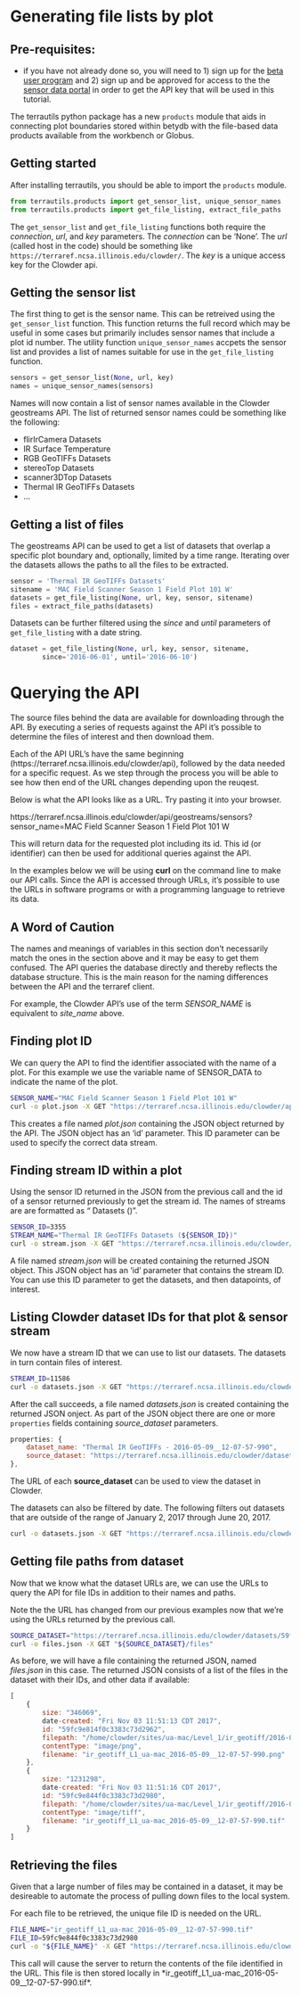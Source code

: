 # Generating file lists by plot

## Pre-requisites: 

* if you have not already done so, you will need to 1) sign up for the [beta user program](terraref.org/beta) and 2) 
sign up and be approved for access to the the [sensor data portal](terraref.ncsa.illinois.edu/clowder) in order to get 
the API key that will be used in this tutorial. 

The terrautils python package has a new `products` module that aids in connecting
plot boundaries stored within betydb with the file-based data products available
from the workbench or Globus.

## Getting started

After installing terrautils, you should be able to import the `products` module.
```python
from terrautils.products import get_sensor_list, unique_sensor_names
from terrautils.products import get_file_listing, extract_file_paths
```

The `get_sensor_list` and `get_file_listing` functions both require the *connection*,
*url*, and *key* parameters. The *connection* can be 'None'. The *url* (called host in the
code) should be something like `https://terraref.ncsa.illinois.edu/clowder/`.
The *key* is a unique access key for the Clowder api.

## Getting the sensor list

The first thing to get is the sensor name. This can be retreived using the
`get_sensor_list` function. This function returns the full record which may
be useful in some cases but primarily includes sensor names that include
a plot id number. The utility function `unique_sensor_names` accpets the 
sensor list and provides a list of names suitable for use in the 
`get_file_listing` function.

```python
sensors = get_sensor_list(None, url, key)
names = unique_sensor_names(sensors)
```

Names will now contain a list of sensor names available in the Clowder
geostreams API. The list of returned sensor names could be something like the 
following:

* flirIrCamera Datasets
* IR Surface Temperature
* RGB GeoTIFFs Datasets
* stereoTop Datasets
* scanner3DTop Datasets
* Thermal IR GeoTIFFs Datasets
* ...

## Getting a list of files

The geostreams API can be used to get a list of datasets that overlap a
specific plot boundary and, optionally, limited by a time range. Iterating 
over the datasets allows the paths to all the files to be extracted.

```python
sensor = 'Thermal IR GeoTIFFs Datasets'
sitename = 'MAC Field Scanner Season 1 Field Plot 101 W'
datasets = get_file_listing(None, url, key, sensor, sitename)
files = extract_file_paths(datasets)
```

Datasets can be further filtered using the *since* and *until* parameters
of `get_file_listing` with a date string.

```python
dataset = get_file_listing(None, url, key, sensor, sitename, 
        since='2016-06-01', until='2016-06-10')
```


# Querying the API

The source files behind the data are available for downloading through the API. By executing a series
of requests against the API it's possible to determine the files of interest and then download them.

Each of the API URL's have the same beginning (https://terraref.ncsa.illinois.edu/clowder/api), 
followed by the data needed for a specific request. As we step through the process you will be able
to see how then end of the URL changes depending upon the reuqest.

Below is what the API looks like as a URL. Try pasting it into your browser.

https://terraref.ncsa.illinois.edu/clowder/api/geostreams/sensors?sensor_name=MAC Field Scanner Season 1 Field Plot 101 W

This will return data for the requested plot including its id. This id (or identifier) can then be used for 
additional queries against the API.

In the examples below we will be using **curl** on the command line to make our API calls. Since the
API is accessed through URLs, it's possible to use the URLs in software programs or with a programming language
to retrieve its data. 

## A Word of Caution

The names and meanings of variables in this section don't necessarily match the ones in the section 
above and it may be easy to get them confused. The API queries the database directly and thereby reflects 
the database structure. This is the main reason for the naming differences between the API and the terraref
client.

For example, the Clowder API's use of the term *SENSOR_NAME* is equivalent to *site_name* above.

## Finding plot ID

We can query the API to find the identifier associated with the name of a plot. For this example
we use the variable name of SENSOR_DATA to indicate the name of the plot.

``` sh
SENSOR_NAME="MAC Field Scanner Season 1 Field Plot 101 W"
curl -o plot.json -X GET "https://terraref.ncsa.illinois.edu/clowder/api/geostreams/sensors?sensor_name=${SENSOR_NAME}"
```

This creates a file named *plot.json* containing the JSON object returned by the API. The JSON object has an 
'id' parameter. This ID parameter can be used to specify the correct data stream.

## Finding stream ID within a plot

Using the sensor ID returned in the JSON from the previous call and the id of a sensor returned previously to get
the stream id. The names of streams are are formatted as "<Sensor Group> Datasets (<Sensor ID>)".

``` sh
SENSOR_ID=3355
STREAM_NAME="Thermal IR GeoTIFFs Datasets (${SENSOR_ID})"
curl -o stream.json -X GET "https://terraref.ncsa.illinois.edu/clowder/api/geostreams/streams?stream_name=${STREAM_NAME}"
```

A file named *stream.json* will be created containing the returned JSON object. This JSON object has an 'id' parameter that
contains the stream ID. You can use this ID parameter to get the datasets, and then datapoints, of interest.

## Listing Clowder dataset IDs for that plot & sensor stream

We now have a stream ID that we can use to list our datasets. The datasets in turn contain files of interest.

``` sh
STREAM_ID=11586
curl -o datasets.json -X GET "https://terraref.ncsa.illinois.edu/clowder/api/geostreams/datapoints?stream_id=${STREAM_ID}"
```

After the call succeeds, a file named *datasets.json* is created containing the returned JSON onject. As part of the
JSON object there are one or more `properties` fields containing *source_dataset* parameters.

```javascript
properties: {
    dataset_name: "Thermal IR GeoTIFFs - 2016-05-09__12-07-57-990",
    source_dataset: "https://terraref.ncsa.illinois.edu/clowder/datasets/59fc9e7d4f0c3383c73d2905"
},
```

The URL of each **source_dataset** can be used to view the dataset in Clowder.

The datasets can also be filtered by date. The following filters out datasets that are outside of the range of January 2, 2017 through June 20, 2017.

``` sh
curl -o datasets.json -X GET "https://terraref.ncsa.illinois.edu/clowder/api/geostreams/datapoints?stream_id=${STREAM_ID}&since=2017-01-02&until=2017-06-10"
```

## Getting file paths from dataset

Now that we know what the dataset URLs are, we can use the URLs to query the API for file IDs in addition to their names and paths.

Note the the URL has changed from our previous examples now that we're using the URLs returned by the previous call.

``` sh
SOURCE_DATASET="https://terraref.ncsa.illinois.edu/clowder/datasets/59fc9e7d4f0c3383c73d2905"
curl -o files.json -X GET "${SOURCE_DATASET}/files"
```

As before, we will have a file containing the returned JSON, named *files.json* in this case. The returned JSON consists of a list 
of the files in the dataset with their IDs, and other data if available:

``` javascript
[
    {
        size: "346069",
        date-created: "Fri Nov 03 11:51:13 CDT 2017",
        id: "59fc9e814f0c3383c73d2962",
        filepath: "/home/clowder/sites/ua-mac/Level_1/ir_geotiff/2016-05-09/2016-05-09__12-07-57-990/ir_geotiff_L1_ua-mac_2016-05-09__12-07-57-990.png",
        contentType: "image/png",
        filename: "ir_geotiff_L1_ua-mac_2016-05-09__12-07-57-990.png"
    },
    {
        size: "1231298",
        date-created: "Fri Nov 03 11:51:16 CDT 2017",
        id: "59fc9e844f0c3383c73d2980",
        filepath: "/home/clowder/sites/ua-mac/Level_1/ir_geotiff/2016-05-09/2016-05-09__12-07-57-990/ir_geotiff_L1_ua-mac_2016-05-09__12-07-57-990.tif",
        contentType: "image/tiff",
        filename: "ir_geotiff_L1_ua-mac_2016-05-09__12-07-57-990.tif"
    }
]
```

## Retrieving the files

Given that a large number of files may be contained in a dataset, it may be desireable to automate the process of pulling down files
to the local system.

For each file to be retrieved, the unique file ID is needed on the URL.

``` sh
FILE_NAME="ir_geotiff_L1_ua-mac_2016-05-09__12-07-57-990.tif"
FILE_ID=59fc9e844f0c3383c73d2980
curl -o "${FILE_NAME}" -X GET "https://terraref.ncsa.illinois.edu/clowder/api/files/${FILE_ID}"
```

This call will cause the server to return the contents of the file identified in the URL. This file is then stored locally in *ir_geotiff_L1_ua-mac_2016-05-09__12-07-57-990.tif*.


